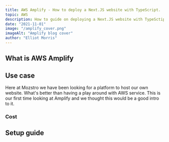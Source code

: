 ```yaml
---
title: AWS Amplify - How to deploy a Next.JS website with TypeScript.
topic: AWS
description: How to guide on deploying a Next.JS website with TypeSctipt on AWS Amplify with GitHub integrated CI/CD and custom domain.
date: "2021-11-01"
image: "/amplify_cover.png"
imageAlt: "Amplify blog cover"
author: "Elliot Morris"
---
```


## What is AWS Amplify


## Use case
Here at Mozstro we have been looking for a platform to host our own website. What's better than having a play around with AWS service. This is our first time looking at
Amplify and we thought this would be a good intro to it.


###  Cost

## Setup guide


